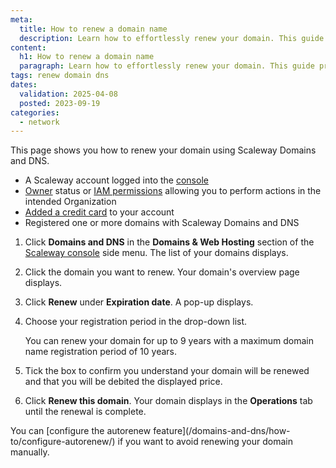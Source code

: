 ```yaml
---
meta:
  title: How to renew a domain name
  description: Learn how to effortlessly renew your domain. This guide provides step-by-step instructions for accessing your domain details, selecting your preferred renewal period, and confirming your renewal securely through the Scaleway console.
content:
  h1: How to renew a domain name
  paragraph: Learn how to effortlessly renew your domain. This guide provides step-by-step instructions for accessing your domain details, selecting your preferred renewal period, and confirming your renewal securely through the Scaleway console.
tags: renew domain dns
dates:
  validation: 2025-04-08
  posted: 2023-09-19
categories:
  - network
---
```




This page shows you how to renew your domain using Scaleway Domains and DNS.

<Requirements />

- A Scaleway account logged into the [console](https://console.scaleway.com)
- [Owner](/iam/concepts/#owner) status or [IAM permissions](/iam/concepts/#permission) allowing you to perform actions in the intended Organization
- [Added a credit card](/billing/quickstart/#how-to-add-a-payment-method) to your account
- Registered one or more domains with Scaleway Domains and DNS

1. Click **Domains and DNS** in the **Domains & Web Hosting** section of the [Scaleway console](https://console.scaleway.com) side menu. The list of your domains displays.
2. Click the domain you want to renew. Your domain's overview page displays.
3. Click **Renew** under **Expiration date**. A pop-up displays.
4. Choose your registration period in the drop-down list.

    <Message type="note">
     You can renew your domain for up to 9 years with a maximum domain name registration period of 10 years.
    </Message>
5. Tick the box to confirm you understand your domain will be renewed and that you will be debited the displayed price.

    <Lightbox image={image} alt="" />
6. Click **Renew this domain**. Your domain displays in the **Operations** tab until the renewal is complete.

<Message type="tip">
 You can [configure the autorenew feature](/domains-and-dns/how-to/configure-autorenew/) if you want to avoid renewing your domain manually.
</Message>


